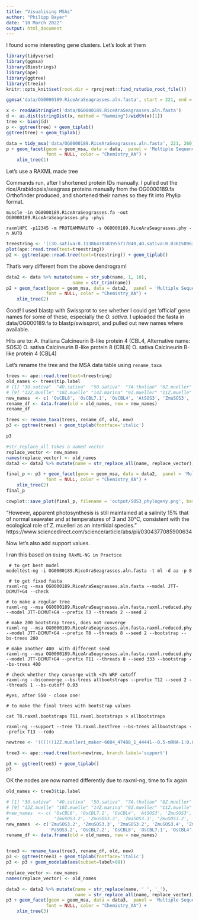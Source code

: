 ---
title: "Visualising MSAs"
author: "Philipp Bayer"
date: "10 March 2022"
output: html_document
---

I found some interesting gene clusters. Let's look at them

```{r setup, message=FALSE, warning=FALSE}
library(tidyverse)
library(ggmsa)
library(Biostrings)
library(ape)
library(ggtree)
library(treeio)
knitr::opts_knit$set(root.dir = rprojroot::find_rstudio_root_file())
```

```{r fig.width=12}
ggmsa('data/OG0000189.RiceAraSeagrasses.aln.fasta', start = 221, end = 260, char_width = 0.5, seq_name = T) + geom_seqlogo() + geom_msaBar()
```

```{r}

x <- readAAStringSet('data/OG0000189.RiceAraSeagrasses.aln.fasta')
d <- as.dist(stringDist(x, method = "hamming")/width(x)[1])
tree <- bionj(d)
p <- ggtree(tree) + geom_tiplab()
ggtree(tree) + geom_tiplab()
```

```{r fig.width=10}
data = tidy_msa('data/OG0000189.RiceAraSeagrasses.aln.fasta', 221, 260)
p + geom_facet(geom = geom_msa, data = data,  panel = 'Multiple Sequence Alignment (221-260AA)',
               font = NULL, color = "Chemistry_AA") +
    xlim_tree(1)
```


Let's use a RAXML made tree

Commands run, after I shortened protein IDs manually. I pulled out the rice/Arabidopsis/seagrass proteins manually from the OG0000189.fa Orthofinder produced, and shortened their names so they fit into Phylip format.

```muscle -in OG0000189.RiceAraSeagrasses.fa -out OG0000189.RiceAraSeagrasses.phy -phyi ```

```raxmlHPC -p12345 -m PROTGAMMAAUTO -s OG0000189.RiceAraSeagrasses.phy -n AUTO```


```{r}
treestring <- '((3O.sativa:0.11386470583955717040,4O.sativa:0.03615896391829190315):0.07379737996482453599,(5O.sativa:0.33751444720146173140,((7A.thalian:0.45696796911334131019,((8Z.mueller:0.33996861614583556710,15Z.marina:0.16088168380872580610):0.31923212677234219514,10P.austra:0.57486248434538900209):0.22324965676023655892):0.10039129162924786964,((13Z.marina:0.11346816437532522559,(12Z.muelle:0.00973855109814669891,10Z.muelle:0.02645894329604922546):0.09840311662577182206):0.35332170475064506032,((14Z.marina:0.12821969530885793387,(9Z.mueller:0.06883167458475099310,11Z.muelle:0.02355162378347611801):0.15839770535961147924):0.63099939044074537797,(1A.amphibo:0.53760770644490452064,6P.austral:0.07001018412366488697):0.08839123570898912985):0.05074368132159561007):0.09141392275039983417):0.12967268161775510893):0.11320488597472283532,2O.sativa:1.70657194075952300949):0.0;'
plot(ape::read.tree(text=treestring))
p2 <- ggtree(ape::read.tree(text=treestring)) + geom_tiplab()

```

That's very different from the above dendrogram!

```{r fig.width=10}
data2 <- data %>% mutate(name = str_sub(name, 1, 10), 
                         name = str_trim(name))
p2 + geom_facet(geom = geom_msa, data = data2,  panel = 'Multiple Sequence Alignment (221-260AA)',
               font = NULL, color = "Chemistry_AA") +
    xlim_tree(2)
```

Good! I used blastp with Swissprot to see whether I could get 'official' gene names for some of these, especially the *O. sativa*. I uploaded the fasta in data/OG000189.fa to blastp/swissprot, and pulled out new names where available.

Hits are to: A. thaliana Calcineurin B-like protein 4 (CBL4, Alternative name: SOS3)
O. sativa Calcineurin B-like protein 8 (CBL8)
O. sativa Calcineurin B-like protein 4 (CBL4)

Let's rename the tree and the MSA data table using `rename_taxa`
```{r}
trees <- ape::read.tree(text=treestring)
old_names <- trees$tip.label
# [1] "3O.sativa"  "4O.sativa"  "5O.sativa"  "7A.thalian" "8Z.mueller" "15Z.marina" "10P.austra" "13Z.marina"
# [9] "12Z.muelle" "10Z.muelle" "14Z.marina" "9Z.mueller" "11Z.muelle" "1A.amphibo" "6P.austral" "2O.sativa"
new_names  <- c( 'OsCBL8', 'OsCBL7.1', 'OsCBL4', 'AtSOS3', 'ZmuSOS3', 'ZmaSOS3', 'PaSOS3', 'ZmaSOS3.2', 'ZmuSOS3.2', 'ZmuSOS3.3', 'ZmaSOS3.2', 'ZmuSOS3.4', 'ZmuSOS3.5', 'AaSOS3', 'PaSOS3.2', 'OsCBL7.2')
rename_df <- data.frame(old = old_names, new = new_names)
rename_df

trees <- rename_taxa(trees, rename_df, old, new)
p3 <- ggtree(trees) + geom_tiplab(fontface='italic')

p3
```

```{r}
#str_replace_all takes a named vector
replace_vector <- new_names
names(replace_vector) <- old_names
data2 <- data2 %>% mutate(name = str_replace_all(name, replace_vector))
```


```{r fig.width=10}
final_p <- p3 + geom_facet(geom = geom_msa, data = data2,  panel = 'Multiple Sequence Alignment (221-260AA)',
               font = NULL, color = "Chemistry_AA") +
    xlim_tree(2)
final_p
```

```{r}
cowplot::save_plot(final_p, filename = 'output/SOS3_phylogeny.png', base_width=10)
```



"However, apparent photosynthesis is still maintained at a salinity 15% that of normal seawater and at temperatures of 3 and 30°C, consistent with the ecological role of Z. muelleri as an intertidal species." https://www.sciencedirect.com/science/article/abs/pii/0304377085900634


Now let's also add support values.

I ran this based on `Using RAxML-NG in Practice`

```
 # to get best model
modeltest-ng -i OG0000189.RiceAraSeagrasses.aln.fasta -t ml -d aa -p 8

 # to get fixed fasta
raxml-ng --msa OG0000189.RiceAraSeagrasses.aln.fasta --model JTT-DCMUT+G4 --check

# to make a regular tree
raxml-ng --msa OG0000189.RiceAraSeagrasses.aln.fasta.raxml.reduced.phy --model JTT-DCMUT+G4 --prefix T3 --threads 2 --seed 2 

# make 200 bootstrap trees, does not converge
raxml-ng --msa OG0000189.RiceAraSeagrasses.aln.fasta.raxml.reduced.phy --model JTT-DCMUT+G4 --prefix T8 --threads 8 --seed 2 --bootstrap --bs-trees 200 

# make another 400  with different seed
raxml-ng --msa OG0000189.RiceAraSeagrasses.aln.fasta.raxml.reduced.phy --model JTT-DCMUT+G4 --prefix T11 --threads 8 --seed 333 --bootstrap --bs-trees 400 

# check whether they converge with <3% WRF cutoff
raxml-ng --bsconverge --bs-trees allbootstraps --prefix T12 --seed 2 --threads 1 --bs-cutoff 0.03

#yes, after 550 - close one!

# to make the final trees with bootstrap values

cat T8.raxml.bootstraps T11.raxml.bootstraps > allbootstraps

raxml-ng --support --tree T3.raxml.bestTree --bs-trees allbootstraps --prefix T13 --redo
```




```{r}
newtree <- '((((((12Z.muelleri_maker-6084_47488_1_44441--0.5-mRNA-1:0.009685,10Z.muelleri_maker-8016_47756--0.9-mRNA-1:0.026505)99:0.098293,13Z.marina_Zosma01g02330:0.113268)99:0.354433,(((11Z.muelleri_maker-8016_47756--0.8-mRNA-1:0.023273,9Z.muelleri_maker-2123_50249_30746_38748--0.4-mRNA-1:0.068317)99:0.153634,14Z.marina_Zosma01g02340:0.129762)100:0.616637,(1A.amphibolis_maker-scf7180000542070-augustus-gene-0.0-mRNA-1:0.518908,6P.australis_maker-scf7180003728898-augustus-gene-0.1-mRNA-1:0.074916)72:0.082830)22:0.047398)31:0.080205,((2O.sativa_LOC_Os03g33570.1:1.647537,(3O.sativa_LOC_Os02g18930.1:0.113637,4O.sativa_LOC_Os02g18880.1:0.035299)53:0.061341)66:0.111396,5O.sativa_LOC_Os05g45810.1:0.344545)75:0.137407)42:0.100482,7A.thaliana_AT5G24270.1:0.448151)83:0.209634,(15Z.marina_Zosma06g25260:0.152988,8Z.muelleri_snap_masked-14205_19045--0.3-mRNA-1:0.336420)100:0.314204,10P.australis_maker-scf7180004080271-augustus-gene-0.8-mRNA-1:0.580458)83:0.0;'

tree3 <- ape::read.tree(text=newtree, branch.label='support')

p3 <- ggtree(tree3) + geom_tiplab()
p3
```

OK the nodes are now named differently due to raxml-ng, time to fix again

```{r}
old_names <- tree3$tip.label

# [1] "3O.sativa"  "4O.sativa"  "5O.sativa"  "7A.thalian" "8Z.mueller" "15Z.marina" "10P.austra" "13Z.marina"
# [9] "12Z.muelle" "10Z.muelle" "14Z.marina" "9Z.mueller" "11Z.muelle" "1A.amphibo" "6P.austral" "2O.sativa"
#new_names  <- c( 'OsCBL8', 'OsCBL7.1', 'OsCBL4', 'AtSOS3', 'ZmuSOS3', 'ZmaSOS3', 'PaSOS3', 'ZmaSOS3.2',
#                 'ZmuSOS3.2', 'ZmuSOS3.3', 'ZmaSOS3.3', 'ZmuSOS3.2', 'ZmuSOS3.4', 'AaSOS3', 'PaSOS3.2', 'OsCBL7.2')
new_names  <- c('ZmuSOS3.2', 'ZmuSOS3.3', 'ZmaSOS3.2', 'ZmuSOS3.4', 'ZmuSOS3.5', 'ZmaSOS3.2','AaSOS3',  
                'PaSOS3.2', 'OsCBL7.2', 'OsCBL8', 'OsCBL7.1', 'OsCBL4', 'AtSOS3', 'ZmaSOS3', 'ZmuSOS3', 'PaSOS3')
rename_df <- data.frame(old = old_names, new = new_names)


tree3 <- rename_taxa(tree3, rename_df, old, new)
p3 <- ggtree(tree3) + geom_tiplab(fontface='italic')
p3 <- p3 + geom_nodelab(aes(subset=label>80))
```



```{r fig.width = 10}
replace_vector <- new_names
names(replace_vector) <- old_names

data3 <- data2 %>% mutate(name = str_replace(name, ' ', '_'),
                          name = str_replace_all(name, replace_vector))
p3 + geom_facet(geom = geom_msa, data = data3,  panel = 'Multiple Sequence Alignment (221-260AA)',
               font = NULL, color = "Chemistry_AA") +
    xlim_tree(3)
```

